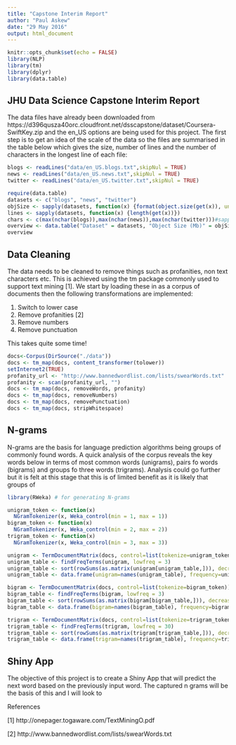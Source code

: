 ```yaml
---
title: "Capstone Interim Report"
author: "Paul Askew"
date: "29 May 2016"
output: html_document
---
```


```r
knitr::opts_chunk$set(echo = FALSE)
library(NLP)
library(tm)
library(dplyr)
library(data.table)
```

## JHU Data Science Capstone Interim Report

The data files have already been downloaded from https://d396qusza40orc.cloudfront.net/dsscapstone/dataset/Coursera-SwiftKey.zip and the en_US options are being used for this project. The first step is to get an idea of the scale of the data so the files are summarised in the table below which gives the size, number of lines and the number of characters in the longest line of each file:

```r

blogs <- readLines("data/en_US.blogs.txt",skipNul = TRUE)
news <- readLines("data/en_US.news.txt",skipNul = TRUE)
twitter <- readLines("data/en_US.twitter.txt",skipNul = TRUE)

require(data.table)
datasets <- c("blogs", "news", "twitter")
objSize <- sapply(datasets, function(x) {format(object.size(get(x)), units = "Mb")})
lines <- sapply(datasets, function(x) {length(get(x))})
chars <- c(max(nchar(blogs)),max(nchar(news)),max(nchar(twitter)))#sapply did not work correctly for this
overview <- data.table("Dataset" = datasets, "Object Size (Mb)" = objSize, "Lines" = lines,"Longest Line"=chars)
overview

```
## Data Cleaning

The data needs to be cleaned to remove things such as profanities, non text characters etc.  This is achieved using the tm package commonly used to support text mining [1].  We start by loading these in as a corpus of documents then the following transformations are implemented:

1. Switch to lower case
2. Remove profanities [2]
3. Remove numbers
4. Remove punctuation


This takes quite some time!

```r

docs<-Corpus(DirSource("./data"))
docs <- tm_map(docs, content_transformer(tolower))
setInternet2(TRUE)
profanity_url <- "http://www.bannedwordlist.com/lists/swearWords.txt"
profanity <- scan(profanity_url, "")
docs <- tm_map(docs, removeWords, profanity)
docs <- tm_map(docs, removeNumbers)
docs <- tm_map(docs, removePunctuation)
docs <- tm_map(docs, stripWhitespace)
```



## N-grams

N-grams are the basis for language prediction algorithms being groups of commonly found words. A quick analysis of the corpus reveals the key words below in terms of most common words (unigrams), pairs fo words (bigrams) and groups fo three words (trigrams). Analysis could go further but it is felt at this stage that this is of limited benefit as it is likely that groups of 

```r
library(RWeka) # for generating N-grams

unigram_token <- function(x)
  NGramTokenizer(x, Weka_control(min = 1, max = 1))
bigram_token <- function(x)
  NGramTokenizer(x, Weka_control(min = 2, max = 2))
trigram_token <- function(x)
  NGramTokenizer(x, Weka_control(min = 3, max = 3))

unigram <- TermDocumentMatrix(docs, control=list(tokenize=unigram_token))
unigram_table <- findFreqTerms(unigram, lowfreq = 3)
unigram_table <- sort(rowSums(as.matrix(unigram[unigram_table,])), decreasing = TRUE)
unigram_table <- data.frame(unigram=names(unigram_table), frequency=unigram_table)

bigram <- TermDocumentMatrix(docs, control=list(tokenize=bigram_token))
bigram_table <- findFreqTerms(bigram, lowfreq = 3)
bigram_table <- sort(rowSums(as.matrix(bigram[bigram_table,])), decreasing = TRUE)
bigram_table <- data.frame(bigram=names(bigram_table), frequency=bigram_table)

trigram <- TermDocumentMatrix(docs, control=list(tokenize=trigram_token))
trigram_table <- findFreqTerms(trigram, lowfreq = 30)
trigram_table <- sort(rowSums(as.matrix(trigram[trigram_table,])), decreasing = TRUE)
trigram_table <- data.frame(trigram=names(trigram_table), frequency=trigram_table)
```

## Shiny App

The objective of this project is to create a Shiny App that will predict the next word based on the previously input word.  The captured n grams will be the basis of this and I will look to 

References

[1] http://onepager.togaware.com/TextMiningO.pdf

[2] http://www.bannedwordlist.com/lists/swearWords.txt
